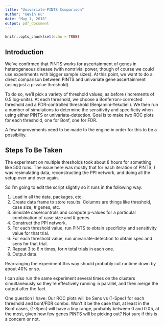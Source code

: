 ```yaml
---
title: "Univariate-PINTS Comparison"
author: "Kevin Hu"
date: "May 1, 2018"
output: pdf_document
---
```


```r
knitr::opts_chunk$set(echo = TRUE)
```

## Introduction

We've confirmed that PINTS works for ascertainment of genes in heterogeneous disease (with nontrivial power, though of course we could use experiments with bigger sample sizes). At this point, we want to do a direct comparison between PINTS and univariate gene ascertainment (using just a p-value threshold). 

To do so, we'll pick a variety of threshold values, as before (increments of 0.5 log-units). At each threshold, we choose a Bonferroni-corrected threshold and a FDR-controlled threshold (Benjamini-Yekutieli). We then run a number of simulations to determine the sensitivity and specificity when using either PINTS or univariate-detection. Goal is to make two ROC plots for each threshold, one for Bonf, one for FDR. 

A few improvements need to be made to the engine in order for this to be a possibility.

## Steps To Be Taken

The experiment on multiple thresholds took about 8 hours for something like 500 runs. The issue here was mostly that for each iteration of PINTS, I was resimulating data, reconstructing the PPI network, and doing all the setup over and over again. 

So I'm going to edit the script slightly so it runs in the following way:

1. Load in all the data, packages, etc.
2. Create data frame to store results. Columns are things like threshold, case size, # genes, etc. 
3. Simulate case/controls and compute p-values for a particular combination of case size and # genes.
4. Construct the PPI network.
5. For each threshold value, run PINTS to obtain specificity and sensitivity value for that trial.
6. For each threshold value, run univariate-detection to obtain spec and sens for that trial.
7. Repeat 3 to 6 $n$ times, for $n$ total trials in each one. 
8. Output data. 

Rearranging the experiment this way should probably cut runtime down by about 40% or so. 

I can also run the same experiment several times on the clusters simultaneously so they're effectively running in parallel, and then merge the output after the fact. 

One question I have: Our ROC plots will be Sens vs (1-Spec) for each threshold and bonf/FDR combo. Won't it be the case that, at least in the Bonf cases, (1-Spec) will have a tiny range, probably between 0 and 0.05, at the most, given how few genes PINTS will be picking out? Not sure if this is a concern or not.